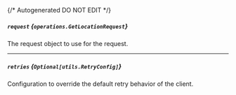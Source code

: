 {/* Autogenerated DO NOT EDIT  */}

##### `request` *{`operations.GetLocationRequest`}*
The request object to use for the request.
<Collapsible>
    <GetLocationRequest/>
</Collapsible>

---
##### `retries` *{`Optional[utils.RetryConfig]`}*
Configuration to override the default retry behavior of the client.
<Collapsible>
    <Retryconfig/>
</Collapsible>



